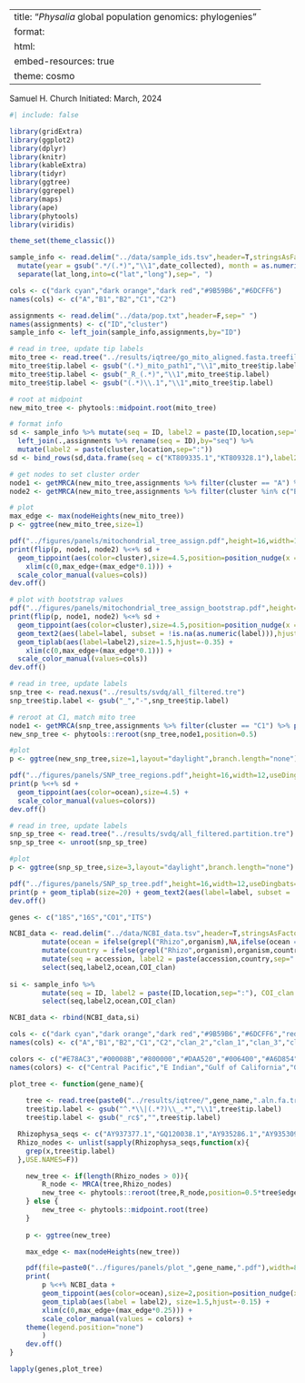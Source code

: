 
---
title: "_Physalia_ global population genomics: phylogenies"
format:
  html:
    embed-resources: true
theme: cosmo
---

Samuel H. Church
Initiated: March, 2024

```r
#| include: false

library(gridExtra)
library(ggplot2)
library(dplyr)
library(knitr)
library(kableExtra)
library(tidyr)
library(ggtree)
library(ggrepel)
library(maps)
library(ape)
library(phytools)
library(viridis)

theme_set(theme_classic())
```

```r
sample_info <- read.delim("../data/sample_ids.tsv",header=T,stringsAsFactors=F) %>%
  mutate(year = gsub(".*/(.*)","\\1",date_collected), month = as.numeric(gsub("(.*)/.*/.*","\\1",date_collected))) %>% 
  separate(lat_long,into=c("lat","long"),sep=", ")

cols <- c("dark cyan","dark orange","dark red","#9B59B6","#6DCFF6")
names(cols) <- c("A","B1","B2","C1","C2")

assignments <- read.delim("../data/pop.txt",header=F,sep=" ")
names(assignments) <- c("ID","cluster")
sample_info <- left_join(sample_info,assignments,by="ID")
```


```r

# read in tree, update tip labels
mito_tree <- read.tree("../results/iqtree/go_mito_aligned.fasta.treefile")
mito_tree$tip.label <- gsub("(.*)_mito_path1","\\1",mito_tree$tip.label)
mito_tree$tip.label <- gsub("_R_(.*)","\\1",mito_tree$tip.label)
mito_tree$tip.label <- gsub("(.*)\\.1","\\1",mito_tree$tip.label)

# root at midpoint
new_mito_tree <- phytools::midpoint.root(mito_tree)

# format info 
sd <- sample_info %>% mutate(seq = ID, label2 = paste(ID,location,sep=":")) %>% select(seq,label2,location,ocean) %>% 
  left_join(.,assignments %>% rename(seq = ID),by="seq") %>% 
  mutate(label2 = paste(cluster,location,sep=":"))
sd <- bind_rows(sd,data.frame(seq = c("KT809335.1","KT809328.1"),label2=c("R. eysenhardtii","NCBI specimen"),ocean=c(NA,NA)))

# get nodes to set cluster order
node1 <- getMRCA(new_mito_tree,assignments %>% filter(cluster == "A") %>% pull(ID))
node2 <- getMRCA(new_mito_tree,assignments %>% filter(cluster %in% c("B1","B2")) %>% pull(ID))

# plot
max_edge <- max(nodeHeights(new_mito_tree)) 
p <- ggtree(new_mito_tree,size=1)

pdf("../figures/panels/mitochondrial_tree_assign.pdf",height=16,width=12,useDingbats=F)
print(flip(p, node1, node2) %<+% sd + 
  geom_tippoint(aes(color=cluster),size=4.5,position=position_nudge(x = 0.0125)) + 
	xlim(c(0,max_edge+(max_edge*0.1))) + 	
  scale_color_manual(values=cols))
dev.off()

# plot with bootstrap values
pdf("../figures/panels/mitochondrial_tree_assign_bootstrap.pdf",height=14,width=12,useDingbats=F)
print(flip(p, node1, node2) %<+% sd + 
  geom_tippoint(aes(color=cluster),size=4.5,position=position_nudge(x = 0.0125)) + 
  geom_text2(aes(label=label, subset = !is.na(as.numeric(label))),hjust=1) +
  geom_tiplab(aes(label=label2),size=1.5,hjust=-0.35) + 
	xlim(c(0,max_edge+(max_edge*0.1))) + 	
  scale_color_manual(values=cols))
dev.off()
```

```r

# read in tree, update labels
snp_tree <- read.nexus("../results/svdq/all_filtered.tre")
snp_tree$tip.label <- gsub("_","-",snp_tree$tip.label)

# reroot at C1, match mito tree
node1 <- getMRCA(snp_tree,assignments %>% filter(cluster == "C1") %>% pull(ID))
new_snp_tree <- phytools::reroot(snp_tree,node1,position=0.5)

#plot 
p <- ggtree(new_snp_tree,size=1,layout="daylight",branch.length="none")

pdf("../figures/panels/SNP_tree_regions.pdf",height=16,width=12,useDingbats=F)
print(p %<+% sd + 
  geom_tippoint(aes(color=ocean),size=4.5) + 	
  scale_color_manual(values=colors))
dev.off()
```

```r

# read in tree, update labels
snp_sp_tree <- read.tree("../results/svdq/all_filtered.partition.tre")
snp_sp_tree <- unroot(snp_sp_tree)

#plot 
p <- ggtree(snp_sp_tree,size=3,layout="daylight",branch.length="none")

pdf("../figures/panels/SNP_sp_tree.pdf",height=16,width=12,useDingbats=F)
print(p + geom_tiplab(size=20) + geom_text2(aes(label=label, subset = !is.na(as.numeric(label))),hjust=1))
dev.off()
```

```r
genes <- c("18S","16S","CO1","ITS")

NCBI_data <- read.delim("../data/NCBI_data.tsv",header=T,stringsAsFactors=F) %>% 
		mutate(ocean = ifelse(grepl("Rhizo",organism),NA,ifelse(ocean == "",NA,ocean))) %>%
		mutate(country = ifelse(grepl("Rhizo",organism),organism,country)) %>%
		mutate(seq = accession, label2 = paste(accession,country,sep=" : "), ocean=ocean) %>% 
        select(seq,label2,ocean,COI_clan)
        
si <- sample_info %>% 
        mutate(seq = ID, label2 = paste(ID,location,sep=":"), COI_clan = cluster) %>% 
        select(seq,label2,ocean,COI_clan)     

NCBI_data <- rbind(NCBI_data,si)

cols <- c("dark cyan","dark orange","dark red","#9B59B6","#6DCFF6","red","blue","magenta","cyan")
names(cols) <- c("A","B1","B2","C1","C2","clan_2","clan_1","clan_3","clan_Atlantic")

colors <- c("#E78AC3","#00008B","#800000","#DAA520","#006400","#A6D854","#DC143C","#FC8D62","#452a00","#8DA0CB","#66C2A5","#B3B3B3")
names(colors) <- c("Central Pacific","E Indian","Gulf of California","Gulf of Mexico","NE Atlantic","NW Atlantic","NW Pacific","SE Pacific","SW Atlantic","SW Pacific","W Indian")

plot_tree <- function(gene_name){
	
	tree <- read.tree(paste0("../results/iqtree/",gene_name,".aln.fa.treefile"))
	tree$tip.label <- gsub("^.*\\|(.*?)\\_.*","\\1",tree$tip.label)
	tree$tip.label <- gsub("_rc$","",tree$tip.label)

  Rhizophysa_seqs <- c("AY937377.1","GQ120038.1","AY935286.1","AY935309.1","AY937351.1","AY937327.1")
  Rhizo_nodes <- unlist(sapply(Rhizophysa_seqs,function(x){
    grep(x,tree$tip.label)
  },USE.NAMES=F))

	new_tree <- if(length(Rhizo_nodes > 0)){
        R_node <- MRCA(tree,Rhizo_nodes)
        new_tree <- phytools::reroot(tree,R_node,position=0.5*tree$edge.length[which(tree$edge[,2]==R_node)])
    } else {
        new_tree <- phytools::midpoint.root(tree)
    }
 
	p <- ggtree(new_tree)

	max_edge <- max(nodeHeights(new_tree)) 

	pdf(file=paste0("../figures/panels/plot_",gene_name,".pdf"),width=8,height=12)
	print(
        p %<+% NCBI_data + 
		geom_tippoint(aes(color=ocean),size=2,position=position_nudge(x = max_edge * 10e-3)) + 
		geom_tiplab(aes(label = label2), size=1.5,hjust=-0.15) + 
		xlim(c(0,max_edge+(max_edge*0.25))) + 	
		scale_color_manual(values = colors) + 
    theme(legend.position="none") 
        )
	dev.off()
}

lapply(genes,plot_tree)
```
